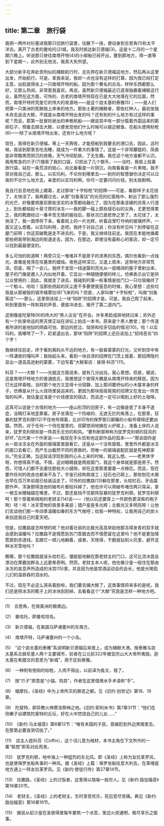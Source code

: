 ```yaml
---
---
---
```

title: 第二章　旅行袋
---






我把一两件衬衫塞进我那只旧旅行袋里，往腋下一挟，便动身到合恩角(1)和太平洋去。离开了古老的曼哈托(2)城，我及时抵达新贝德福(3)。这是十二月的一个星期六晚上。听说那只驶往南塔开特(4)的小邮船已经开出，要到那地方，得一直等到下星期一，此外别无他法，我真大失所望。

大部分新手在奔赴苦刑似的捕鲸航行时，总先停在新贝德福这地方，然后再从这里出发，开始航行，可是，拿我来说，我却一点也没有这样的打算。因为我已经打定主意，出航就得坐上一只南塔开特的船，因为那个著名的古岛，样样东西都那么好，又那么热闹，非常惹我喜欢。再说，虽然新贝德福最近已逐渐独霸着捕鲸这行业，虽然在这方面，可怜的、古老的南塔开特现在已是大大地落在它的后面，然而，南塔开特终究是它的伟大的发源地——是这个迦太基的泰雅(5)；——是人们把第一只美洲的死鲸拖上岸来的地方。那些土著的捕鲸者，那些红种人，最初坐独木舟去追击大鲸，不就是从南塔开特出发的吗？还有别的什么地方有过这样的事呢？而且，那第一批冒险驶出的单桅帆船——据说其中有一部分载着外国运来的鹅卵石子，预备去掷击大鲸，以便发现他们什么时候可以接近鲸鱼，在船头使用标枪(6)——除了从南塔开特出发，还有什么地方呢？

现在，我得在新贝德福，等上一天两夜，才能搭船到我要去的港口去，因此，这时候，我该到那里去吃去睡，就成为一件重大的事情了。这是一个非常朦胧的、简直是非常黯黑而阴沉的夜晚，天气冷彻肌肤，了无生趣。我在这个地方谁都不认识。我用焦急的爪子(7)搜索了我的口袋，只抓出了几个银币，——当时，我肩上挂着旅行袋，站在一条荒凉的街心，向北看看是一片阴沉，向南看看是一片黑暗，我不禁对我自己说，那么，以实玛利，不论你到哪里去——到你的智慧替你决定可以过夜的不论什么地方去，亲爱的以实玛利啊，你可一定要问问价钱，别太挑剔啊。

我且行且息地在街上踱着，走过那块“十字标枪”的招牌——可是，看那样子太花钱了，太快活了。我再踱过去，从那“剑鱼客店”的光亮的红窗格中，射出了那么强烈的光芒，好像要把屋前那些坚实的冰雪都给融化了，因为在那条坚硬的沥青人行道上，到处都结起十英寸厚的冰冻——我的脚一碰上那些燧石似的尖角，尤更觉得累乏，我的靴跟经过一番辛苦无情的服役后，那状况已是悲惨之至了。太花钱了，太快活了，我一面停将下来，看着街上的一片光辉，听着店里叮作响的玻璃杯声，一面又这么想着。以实玛利呀，走吧，我终于对自己说；你没有听见吗？别停留在这屋门前呀；你这双破靴是走不进去的。于是，我又继续往前走。我现在本能地循着那些把我带到海边的街道走去，因为，在那边，即使没有最称心的客店，却一定可以找到最最便宜的。

多么可怕的街道啊！两旁只见一堆堆并不是房子的漆黑的东西，偶尔也看到一点烛光，直像是晃荡在坟墓里的蜡烛。夜色这样深沉，又逢上周末，这带地方非常荒凉。但是，隔了一会儿，我终于发现一线迷蒙的亮光从一座矮阔的屋子里射出来，屋子的门像是邀人入内似地开着。它显出一种随随便便的样儿，仿佛表示出它是供公众使用的；因此，我就走了进去，我碰到的第一桩事情是给门口一只垃圾箱绊了一个觔斗。哈哈！当那些扬起的灰尘差不多要使我窒息的时候，我心里想：这些垃圾是从那被毁的城市蛾摩拉(8)飞来的吗？但是，人家叫做“十字标枪”，叫做“剑鱼客店”——那么，这里倒该挂上一块“陷阱”的招牌才是。可是，我自己爬了起来，听到里面有一阵刺耳的声音，便直冲进去，推开了第二道内门。

这倒像是陀斐特(9)的伟大的“黑人议会”在开会。许多黑脸成排地转过来；另外还有一个执掌命运的黑天使正站在讲坛上拍击一本书。原来是个黑人教堂；那个传道者所讲的是地狱的阴森可怕、那边的悲泣、恸哭和咬牙切齿的情况(10)。哈！以实玛利，我嘟哝了一下，赶紧退出去，那块“陷阱”的招牌上还应该加上“招待恶劣”四个字！





我继续往前走，终于看到离码头不远的地方，有一股昏蒙蒙的灯光，又听到空中有一阵凄绝的嘎叫声；我抬起头来，看到一块白漆的招牌在门顶上晃着，那招牌隐约显出一道高高迸射的蒙雾，下边写着“大鲸客店：彼得·科芬”(11)。

科芬？——大鲸？——光就这方面说来，就有几分凶兆，我心里想。但是，据说，这是南塔开特地方的普通姓氏，我推想这个彼得大概是从南塔开特来的移民。因为灯光这样昏暗，当时那个地方又显得十分寂静，加上那间要坍似的小木屋本身的样子，仿佛是从什么火烧场里装运来的，更因为那块摇摇晃晃的招牌又在发出一阵苦恼的叫声，我估量这准是个价钱便宜的宿店，而且还一定可以喝到上好的土咖啡。

这真可以说是个古怪的地方——一座山形顶的旧房子，有一边像是患了半身不遂症，没精打采地歪靠着。房子坐落在一个险峻的、无遮无拦的角落上，在那里，狂暴的犹罗克利顿(12)不住地号啸着，比对可怜的保罗那只颠簸的小船号啸得还要凶狠。然而，对于任何一个待在屋里的、双脚悠闲地搁在火炉架上、准备上床的人说来，犹罗克利顿却是一阵其乐无穷的和风。“要判断那种称为犹罗克利顿的狂风的好坏，”古代某一个作家说——我现在手头恰有他这部作品的孤本——“那会因你是从一扇冰冻全在外面的玻璃窗里面看它，还是从一个没有窗框，里里外外都是冰冻的窗口去看它，而产生出截然不同的景致的，而唯一的玻璃装配匠就是死神那家伙。”完全正确，当这段话浮现到我的心头上来的时候，我这么想。——老黑体字呀，你想得真不错。不错，这对眼睛就是两扇窗门，我这个身体就是那座房子。然而，可惜人们都不去塞住那些大小缝隙，却在这里那里塞着一点棉花。而且，现在要作任何的改良也都来不及了。宇宙已经构筑竣工；冠石也已砌上，那些刨花木屑也早在百万年前就已给装运走了。可怜的拉撒路(13)躺在那里，头枕栏石，牙齿震颤作声，浑身颤得连他的破布片都给抖掉了，他也许可以用破布堵住两只耳朵，拿一根玉米穗轴插在嘴里，不过，那还是挡不住那阵狂暴的犹罗克利顿。犹罗克利顿呵！那个穿着紫绸袍的老财主(14)说——（他以后还要穿上一件颜色更深紫的袍子咧）呸！呸！冰天雪地的夜景多美丽；猎户星座多光辉；北极光又多明亮呀！让他们去谈他们那一年四季温暖如春的东方气候吧；给我一种特权，让我用自己的炭火来创造我自己的夏天吧。

但是，拉撒路是怎样想的呢？他对着壮丽的北极光高高举起他那冻得发青的双手就会感到温暖吗？拉撒路不是情愿到苏门答腊去而不情愿留在这里吗？他不是更加情愿跑到赤道线，去跟它一顺儿地躺着，或者，天晓得，干脆就钻到火坑里，避开这种冰天雪地吗？

瞧哪，那个拉撒路就该头枕栏石，僵挺挺地躺在那老财主的门口，这可比流冰竟会漂泊在摩鹿加群岛上远更希奇咧。然而，老财主本人呢，他也像沙皇一般住在那由冰冻的哀息声所造成的冰宫(15)里，并且因为他是禁酒运动会的会长，他是光喝孤儿们的温吞吞的泪水的。

不过，现在不必这么哭丧着脸啦，我们要去捕大鲸了，这类事情将来多的是呢。我们还是把冰冻的靴子上的冰块刮刮掉，去看看这个“大鲸”究竟是怎样一种地方吧。





* * *



(1)　合恩角，在南美洲的极南边。

(2)　曼哈托，即曼哈坦岛。

(3)　新贝德福，在美国马萨诸塞州的东南方。

(4)　南塔开特，马萨诸塞州的一个小岛。

(5)　“这个迦太基的泰雅”系说明新贝德福后来居上，成为捕鲸大港。按泰雅与迦太基系古腓尼基人两个主要城市，前者在公元前322年被亚历山大大帝所夷毁。迦太基在希腊文的意思为“新城”，用于区别泰雅。

(6)　一种附有倒钩的标枪，入肉不得出，以前译为鱼叉，错了。

(7)　按“爪子”原意是“小锚，钩具”，作者在这里借用水手术语称“手”。

(8)　蛾摩拉，《圣经》中为上帝所灭的罪恶之都。见《旧约·创世记》第18、19章。

(9)　陀斐特，即异教火神摩洛祭神之地。《旧约·耶利米书》第7章31节：“他们在欣嫩子谷建筑陀斐特的丘坛，好在火中焚烧自己的儿女……”

(10)　《新约·马太福音》第8章12节：“唯有本国的子民，竟被赶到外边黑暗里去，在那里必要哀哭切齿了。”

(11)　店主人姓科芬（Coffin），这个词儿意为棺材，本书主角在下文所作的一番“联想”即系对此而发。

(12)　犹罗克利顿，地中海上一种猛烈的东北风。即《圣经》上称为友拉革罗风，也是使保罗坐船失事的一种风。据《圣经》上载：保罗坐船往意大利去，在革哩底地方遇上一阵友拉革罗风。见《新约·使徒行传》第27章14节。

(13)　拉撒路，《圣经》上的讨饭者，这里用以隐喻一般穷人。见《新约·路加福音》第16章20节。

(14)　老财主，《圣经》上的老财主，生时享受欢乐，死后受尽苦痛。典见《新约·路加福音》第16章19节。

(15)　据说从前沙皇在圣彼得堡每年要筑一个冰宫，里边火炬通明，极尽享乐之能事。